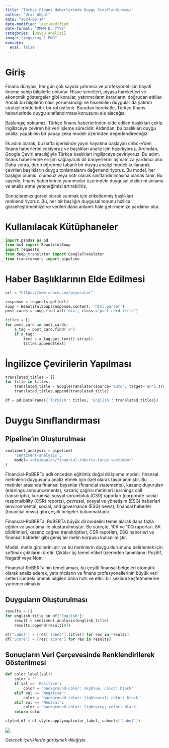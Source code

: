 ```yaml
---
title: "Türkçe Finans Haberlerinde Duygu Sınıflandırması"
author: "Uraz Akgül"
date: "2024-06-14"
date-modified: last-modified
date-format: "MMMM D, YYYY"
categories: [Duygu Analizi]
image: "imgs/img_1.PNG"
execute:
  eval: false
---
```


# Giriş

Finans dünyası, her gün çok sayıda yatırımcı ve profesyonel için hayati öneme sahip bilgilerle doludur. Hisse senetleri, piyasa hareketleri ve ekonomik göstergeler gibi konular, yatırımcıların kararlarını doğrudan etkiler. Ancak bu bilgilerin nasıl yorumlandığı ve hissedilen duygular da yatırım stratejilerinde kritik bir rol üstlenir. Buradan hareketle, Türkçe finans haberlerinde duygu sınıflandırması konusunu ele alacağız.

Başlangıç noktamız, Türkçe finans haberlerinden elde edilen başlıkları çekip İngilizceye çeviren bir veri işleme sürecidir. Ardından, bu başlıkları duygu analizi yapabilen bir yapay zeka modeli üzerinden değerlendireceğiz.

İlk adım olarak, bu hafta içerisinde yayın hayatına başlayan cnbc-e'den finans haberlerini çekiyoruz ve başlıkları analiz için hazırlıyoruz. Ardından, Google Çeviri aracılığıyla Türkçe başlıkları İngilizceye çeviriyoruz. Bu adım, finans haberlerine erişim sağlayarak dil bariyerlerini aşmamıza yardımcı olur. Daha sonra, derin öğrenme tabanlı bir duygu analizi modeli kullanarak çevrilen başlıkların duygu tonlamalarını değerlendiriyoruz. Bu model, her başlığın olumlu, olumsuz veya nötr olarak sınıflandırılmasına olanak tanır. Bu sayede, finans haberlerinin yatırımcılar üzerindeki duygusal etkilerini anlama ve analiz etme yeteneğimizi artırabiliriz.

Sonuçlarımızı görsel olarak sunmak için etiketlenmiş başlıkları renklendiriyoruz. Bu, her bir başlığın duygusal tonunu hızlıca görselleştirmemize ve verileri daha anlamlı hale getirmemize yardımcı olur.

# Kullanılacak Kütüphaneler

```python

import pandas as pd
from bs4 import BeautifulSoup
import requests
from deep_translator import GoogleTranslator
from transformers import pipeline

```

# Haber Başlıklarının Elde Edilmesi

```python

url = "https://www.cnbce.com/piyasalar"

response = requests.get(url)
soup = BeautifulSoup(response.content, 'html.parser')
post_cards = soup.find_all('div', class_='post-card-title')

titles = []
for post_card in post_cards:
    a_tag = post_card.find('a')
    if a_tag:
        text = a_tag.get_text().strip()
        titles.append(text)

```

# İngilizce Çevirilerin Yapılması

```python

translated_titles = []
for title in titles:
    translated_title = GoogleTranslator(source='auto', target='en').translate(title)
    translated_titles.append(translated_title)

df = pd.DataFrame({'Turkish': titles, 'English': translated_titles})

```

# Duygu Sınıflandırması

## Pipeline'ın Oluşturulması

```python

sentiment_analysis = pipeline(
    'sentiment-analysis',
    model='soleimanian/financial-roberta-large-sentiment'
)

```

Financial-RoBERTa adlı önceden eğitilmiş doğal dil işleme modeli, finansal metinlerin duygusunu analiz etmek için özel olarak tasarlanmıştır. Bu metinler arasında finansal beyanlar (financial statements), kazanç duyuruları (earnings announcements), kazanç çağrısı metinleri (earnings call transcripts), kurumsal sosyal sorumluluk (CSR) raporları (corporate social responsibility (CSR) reports), çevresel, sosyal ve yönetişim (ESG) haberleri (environmental, social, and governance (ESG) news), finansal haberler (financial news) gibi çeşitli belgeler bulunmaktadır.

Financial-RoBERTa, RoBERTa büyük dil modelini temel alarak daha fazla eğitim ve ayarlama ile oluşturulmuştur. Bu süreçte, 10K ve 10Q raporları, 8K bildirimleri, kazanç çağrısı transkriptleri, CSR raporları, ESG haberleri ve finansal haberler gibi geniş bir metin korpusu kullanılmıştır.

Model, metin girdilerini alır ve bu metinlerin duygu durumunu belirlemek için softmax çıktılarını üretir. Çıktılar üç temel etiket üzerinden tanımlanır: Pozitif, Negatif veya Nötr.

Financial-RoBERTa'nın temel amacı, bu çeşitli finansal belgeleri otomatik olarak analiz ederek, yatırımcıların ve finans profesyonellerinin büyük veri setleri içindeki önemli bilgileri daha hızlı ve etkili bir şekilde keşfetmelerine yardımcı olmaktır.

## Duyguların Oluşturulması

```python

results = []
for english_title in df['English']:
    result = sentiment_analysis(english_title)
    results.append(result[0])

df['Label'] = [res['label'].title() for res in results]
df['Score'] = [res['score'] for res in results]

```

## Sonuçların Veri Çerçevesinde Renklendirilerek Gösterilmesi

```python

def color_label(val):
    color = ''
    if val == 'Positive':
        color = 'background-color: skyblue; color: black'
    elif val == 'Negative':
        color = 'background-color: lightcoral; color: black'
    elif val == 'Neutral':
        color = 'background-color: lightgrey; color: black'
    return color

styled_df = df.style.applymap(color_label, subset=['Label'])

```

![](imgs/img_1.PNG)

*Gelecek içeriklerde görüşmek dileğiyle.*
